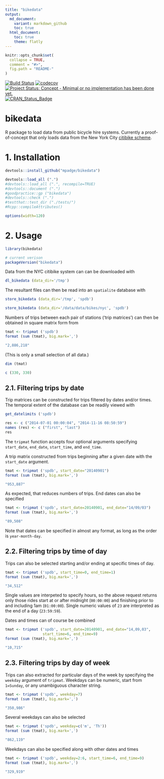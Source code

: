 ```yaml
---
title: "bikedata"
output:
  md_document:
    variant: markdown_github
    toc: true
  html_document:
    toc: true
    theme: flatly
---
```


<!-- README.md is generated from README.Rmd. Please edit that file -->

```r
knitr::opts_chunk$set(
  collapse = TRUE,
  comment = "#>",
  fig.path = "README-"
)
```

[![Build Status](https://travis-ci.org/mpadge/bikedata.svg)](https://travis-ci.org/mpadge/bikedata) 
[![codecov](https://codecov.io/gh/mpadge/bikedata/branch/master/graph/badge.svg)](https://codecov.io/gh/mpadge/bikedata)
[![Project Status: Concept - Minimal or no implementation has been done yet.](http://www.repostatus.org/badges/0.1.0/concept.svg)](http://www.repostatus.org/#concept)
[![CRAN_Status_Badge](http://www.r-pkg.org/badges/version/bikedata)](http://cran.r-project.org/web/packages/bikedata) 

# bikedata


R package to load data from public bicycle hire systems. Currently a
proof-of-concept that only loads data from the New York City [citibike
scheme](https://www.citibikenyc.com/).


# 1. Installation

```r
devtools::install_github("mpadge/bikedata")
```
```r
devtools::load_all (".")
#devtools::load_all (".", recompile=TRUE)
#devtools::document (".")
#goodpractice::gp ("bikedata")
#devtools::check (".")
#testthat::test_dir ("./tests/")
#Rcpp::compileAttributes()
```

```r
options(width=120)
```

# 2. Usage

```r
library(bikedata)

# current verison
packageVersion("bikedata")
```

Data from the NYC citibike system can can be downloaded with
```r
dl_bikedata (data_dir='/tmp')
```
The resultant files can then be read into an `spatialite` database with
```r
store_bikedata (data_dir='/tmp', 'spdb')
```
```r
store_bikedata (data_dir='/data/data/bikes/nyc', 'spdb')
```

Numbers of trips between each pair of stations ('trip matrices') can then be
obtained in square matrix form from
```r
tmat <- tripmat ('spdb')
format (sum (tmat), big.mark=',')
```
```r
"2,886,218"
```
(This is only a small selection of all data.)
```r
dim (tmat)
```
```r
c (330, 330)
```

## 2.1. Filtering trips by date

Trip matrices can be constructed for trips filtered by dates and/or times. The
temporal extent of the database can be readily viewed with
```r
get_datelimits ('spdb')
```
```r
res <- c ("2014-07-01 00:00:04", "2014-11-16 08:50:59")
names (res) <- c ("first", "last")
res
```
The `tripmat` function accepts four optional arguments specifying `start_date`,
`end_date`, `start_time`, and `end_time`.

A trip matrix constructed from trips beginning after a given date with the
`start_date` argument.
```r
tmat <- tripmat ('spdb', start_date="20140901")
format (sum (tmat), big.mark=',')
```
```r
"953,887"
```
As expected, that reduces numbers of trips. End dates can also be specified
```r
tmat <- tripmat ('spdb', start_date=20140901, end_date="14/09/03")
format (sum (tmat), big.mark=',')
```
```r
"89,508"
```
Note that dates can be specified in almost any format, as long as the order is
`year-month-day`.

## 2.2. Filtering trips by time of day

Trips can also be selected starting and/or ending at specific times of day.
```r
tmat <- tripmat ('spdb', start_time=0, end_time=1)
format (sum (tmat), big.mark=',')
```
```r
"34,512"
```
Single values are interpeted to specify hours, so the above request returns only
those rides start at or after midnight (`00:00:00`) and finishing prior to and
including 1am (`01:00:00`). Single numeric values of `23` are interpreted as the
end of a day (`23:59:59`).

Dates and times can of course be combined
```r
tmat <- tripmat ('spdb', start_date=20140901, end_date="14,09,03",
                 start_time=6, end_time=9)
format (sum (tmat), big.mark=',')
```
```r
"10,715"
```

## 2.3. Filtering trips by day of week

Trips can also extracted for particular days of the week by specifying the
`weekday` argument of `tripmat`. Weekdays can be numeric, start from `1=Sunday`,
or any unambiguous character string.
```r
tmat <- tripmat ('spdb', weekday=7)
format (sum (tmat), big.mark=',')
```
```r
"350,986"
```

Several weekdays can also be selected
```r
tmat <- tripmat ('spdb', weekday=c('m', 'Th'))
format (sum (tmat), big.mark=',')
```
```r
"862,119"
```

Weekdays can also be specified along with other dates and times
```r
tmat <- tripmat ('spdb', weekday=2:6, start_time=6, end_time=9)
format (sum (tmat), big.mark=',')
```
```r
"329,919"
```
